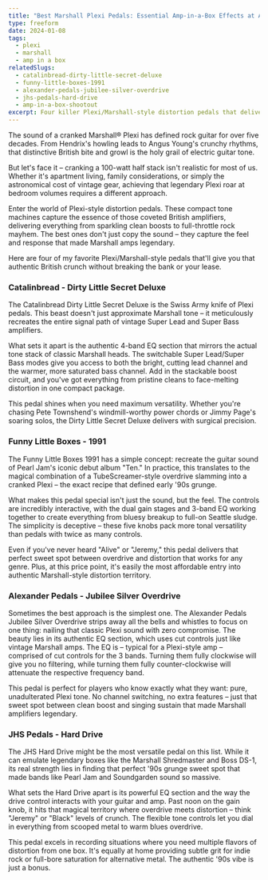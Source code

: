 ```yaml
---
title: "Best Marshall Plexi Pedals: Essential Amp-in-a-Box Effects at Any Volume"
type: freeform
date: 2024-01-08
tags:
  - plexi
  - marshall
  - amp in a box
relatedSlugs:
  - catalinbread-dirty-little-secret-deluxe
  - funny-little-boxes-1991
  - alexander-pedals-jubilee-silver-overdrive
  - jhs-pedals-hard-drive
  - amp-in-a-box-shootout
excerpt: Four killer Plexi/Marshall-style distortion pedals that deliver authentic British crunch and roar. From boutique amp-in-a-box circuits to versatile grunge machines, these pedals nail that iconic Marshall sound at any volume.
---
```



The sound of a cranked Marshall® Plexi has defined rock guitar for over five decades. From Hendrix's howling leads to Angus Young's crunchy rhythms, that distinctive British bite and growl is the holy grail of electric guitar tone.

But let's face it – cranking a 100-watt half stack isn't realistic for most of us. Whether it's apartment living, family considerations, or simply the astronomical cost of vintage gear, achieving that legendary Plexi roar at bedroom volumes requires a different approach.

Enter the world of Plexi-style distortion pedals. These compact tone machines capture the essence of those coveted British amplifiers, delivering everything from sparkling clean boosts to full-throttle rock mayhem. The best ones don't just copy the sound – they capture the feel and response that made Marshall amps legendary.

Here are four of my favorite Plexi/Marshall-style pedals that'll give you that authentic British crunch without breaking the bank or your lease.

### Catalinbread - Dirty Little Secret Deluxe

<DemoWidget presetSlug="catalinbread-dirty-little-secret-deluxe" />

The Catalinbread Dirty Little Secret Deluxe is the Swiss Army knife of Plexi pedals. This beast doesn't just approximate Marshall tone – it meticulously recreates the entire signal path of vintage Super Lead and Super Bass amplifiers.

What sets it apart is the authentic 4-band EQ section that mirrors the actual tone stack of classic Marshall heads. The switchable Super Lead/Super Bass modes give you access to both the bright, cutting lead channel and the warmer, more saturated bass channel. Add in the stackable boost circuit, and you've got everything from pristine cleans to face-melting distortion in one compact package.

This pedal shines when you need maximum versatility. Whether you're chasing Pete Townshend's windmill-worthy power chords or Jimmy Page's soaring solos, the Dirty Little Secret Deluxe delivers with surgical precision.

<PartnerLinks slug="catalinbread-dirty-little-secret-deluxe" />

### Funny Little Boxes - 1991

<DemoWidget presetSlug="funny-little-boxes-1991" />

The Funny Little Boxes 1991 has a simple concept: recreate the guitar sound of Pearl Jam's iconic debut album "Ten." In practice, this translates to the magical combination of a TubeScreamer-style overdrive slamming into a cranked Plexi – the exact recipe that defined early '90s grunge.

What makes this pedal special isn't just the sound, but the feel. The controls are incredibly interactive, with the dual gain stages and 3-band EQ working together to create everything from bluesy breakup to full-on Seattle sludge. The simplicity is deceptive – these five knobs pack more tonal versatility than pedals with twice as many controls.

Even if you've never heard "Alive" or "Jeremy," this pedal delivers that perfect sweet spot between overdrive and distortion that works for any genre. Plus, at this price point, it's easily the most affordable entry into authentic Marshall-style distortion territory.

### Alexander Pedals - Jubilee Silver Overdrive

<DemoWidget presetSlug="alexander-pedals-jubilee-silver-overdrive" />

Sometimes the best approach is the simplest one. The Alexander Pedals Jubilee Silver Overdrive strips away all the bells and whistles to focus on one thing: nailing that classic Plexi sound with zero compromise. The beauty lies in its authentic EQ section, which uses cut controls just like vintage Marshall amps. The EQ is – typical for a Plexi-style amp – comprised of cut controls for the 3 bands. Turning them fully clockwise will give you no filtering, while turning them fully counter-clockwise will attenuate the respective frequency band.

This pedal is perfect for players who know exactly what they want: pure, unadulterated Plexi tone. No channel switching, no extra features – just that sweet spot between clean boost and singing sustain that made Marshall amplifiers legendary.

### JHS Pedals - Hard Drive

<DemoWidget presetSlug="jhs-pedals-hard-drive" />

The JHS Hard Drive might be the most versatile pedal on this list. While it can emulate legendary boxes like the Marshall Shredmaster and Boss DS-1, its real strength lies in finding that perfect '90s grunge sweet spot that made bands like Pearl Jam and Soundgarden sound so massive.

What sets the Hard Drive apart is its powerful EQ section and the way the drive control interacts with your guitar and amp. Past noon on the gain knob, it hits that magical territory where overdrive meets distortion – think "Jeremy" or "Black" levels of crunch. The flexible tone controls let you dial in everything from scooped metal to warm blues overdrive.

This pedal excels in recording situations where you need multiple flavors of distortion from one box. It's equally at home providing subtle grit for indie rock or full-bore saturation for alternative metal. The authentic '90s vibe is just a bonus.

<PartnerLinks slug="jhs-pedals-hard-drive" />
